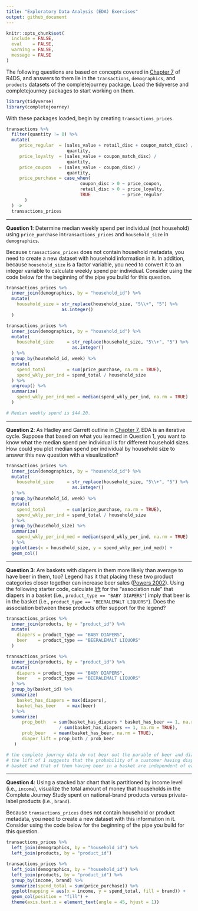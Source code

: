 ```yaml
---
title: "Exploratory Data Analysis (EDA) Exercises"
output: github_document
---
```


```r
knitr::opts_chunk$set(
  include = FALSE,
  eval    = FALSE,
  warning = FALSE, 
  message = FALSE
)
```

The following questions are based on concepts covered in [Chapter 7][chapter 7]
of R4DS, and answers to them lie in the `transactions`, `demographics`, and
`products` datasets of the completejourney package. Load the tidyverse and
completejourney packages to start working on them.

```r
library(tidyverse)
library(completejourney)
```

With these packages loaded, begin by creating `transactions_prices`.

```r
transactions %>% 
  filter(quantity != 0) %>%
  mutate(
     price_regular  = (sales_value + retail_disc + coupon_match_disc) /
                       quantity,
     price_loyalty  = (sales_value + coupon_match_disc) / 
                       quantity,
     price_coupon   = (sales_value - coupon_disc) / 
                       quantity,
     price_purchase = case_when(
                            coupon_disc > 0 ~ price_coupon, 
                            retail_disc > 0 ~ price_loyalty,
                            TRUE            ~ price_regular
       )
  ) -> 
  transactions_prices
```

---

**Question 1**: Determine median weekly spend per individual (not household)
using `price_purchase` in`transactions_prices` and `household_size` in
`demographics`.

Because `transactions_prices` does not contain household metadata, you need to
create a new dataset with household information in it. In addition, because
`household_size` is a factor variable, you need to convert it to an integer
variable to calculate weekly spend per individual. Consider using the code below
for the beginning of the pipe you build for this question.

```r
transactions_prices %>%
  inner_join(demographics, by = "household_id") %>% 
  mutate(
    household_size = str_replace(household_size, "5\\+", "5") %>% 
                     as.integer()
  )
```

```r
transactions_prices %>%
  inner_join(demographics, by = "household_id") %>% 
  mutate(
    household_size     = str_replace(household_size, "5\\+", "5") %>% 
                         as.integer()
  ) %>% 
  group_by(household_id, week) %>%
  mutate(
    spend_total        = sum(price_purchase, na.rm = TRUE),
    spend_wkly_per_ind = spend_total / household_size
  ) %>% 
  ungroup() %>% 
  summarize(
    spend_wkly_per_ind_med = median(spend_wkly_per_ind, na.rm = TRUE)
  )

# Median weekly spend is $44.20.
```

---

**Question 2**: As Hadley and Garrett outline in [Chapter 7], EDA is an
iterative cycle. Suppose that based on what you learned in Question 1, you want
to know what the median spend per individual is for different household sizes.
How could you plot median spend per individual by household size to answer this
new question with a visualization?

```r
transactions_prices %>%
  inner_join(demographics, by = "household_id") %>% 
  mutate(
    household_size     = str_replace(household_size, "5\\+", "5") %>% 
                         as.integer()
  ) %>% 
  group_by(household_id, week) %>%
  mutate(
    spend_total        = sum(price_purchase, na.rm = TRUE),
    spend_wkly_per_ind = spend_total / household_size
  ) %>% 
  group_by(household_size) %>% 
  summarize(
    spend_wkly_per_ind_med = median(spend_wkly_per_ind, na.rm = TRUE)
  ) %>% 
  ggplot(aes(x = household_size, y = spend_wkly_per_ind_med)) +
  geom_col()
```

---

**Question 3**: Are baskets with diapers in them more likely than average to
have beer in them, too? Legend has it that placing these two product categories
closer together can increase beer sales ([Powers 2002][Powers 2002]). Using the
following starter code, calculate [lift][Wikipedia, lift] for the "association
rule" that diapers in a basket (i.e., `product_type == "BABY DIAPERS"`) imply
that beer is in the basket (i.e., `product_type == "BEERALEMALT LIQUORS"`). Does
the association between these products offer support for the legend?

```r
transactions_prices %>% 
  inner_join(products, by = "product_id") %>% 
  mutate(
    diapers = product_type == "BABY DIAPERS", 
    beer    = product_type == "BEERALEMALT LIQUORS"
  )
```

```r
transactions_prices %>% 
  inner_join(products, by = "product_id") %>% 
  mutate(
    diapers = product_type == "BABY DIAPERS", 
    beer    = product_type == "BEERALEMALT LIQUORS"
  ) %>% 
  group_by(basket_id) %>%
  summarize(
    basket_has_diapers = max(diapers), 
    basket_has_beer    = max(beer)
  ) %>% 
  summarize(
      prop_both   = sum(basket_has_diapers * basket_has_beer == 1, na.rm = TRUE) 
                    / sum(basket_has_diapers == 1, na.rm = TRUE),
      prob_beer   = mean(basket_has_beer, na.rm = TRUE),
      diaper_lift = prop_both / prob_beer
   )

# the complete journey data do not bear out the parable of beer and diapers, as
# the lift of 1 suggests that the probability of a customer having diapers in a
# basket and that of them having beer in a basket are independent of each other.
```

---

**Question 4**: Using a stacked bar chart that is partitioned by income level
(i.e., `income`), visualize the total amount of money that households in the
Complete Journey Study spent on national-brand products versus private-label
products (i.e., `brand`).

Because `transactions_prices` does not contain household or product metadata,
you need to create a new dataset with this information in it. Consider using the
code below for the beginning of the pipe you build for this question.

```r
transactions_prices %>% 
  left_join(demographics, by = "household_id") %>% 
  left_join(products, by = "product_id")
```

```r
transactions_prices %>% 
  left_join(demographics, by = "household_id") %>% 
  left_join(products, by = "product_id") %>% 
  group_by(income, brand) %>%
  summarize(spend_total = sum(price_purchase)) %>% 
  ggplot(mapping = aes(x = income, y = spend_total, fill = brand)) +
  geom_col(position = "fill") + 
  theme(axis.text.x = element_text(angle = 45, hjust = 1))
```

[chapter 7]: http://r4ds.had.co.nz/exploratory-data-analysis.html
[Powers 2002]: https://www.theregister.co.uk/2006/08/15/beer_diapers/
[Wikipedia, lift]: https://en.wikipedia.org/wiki/Lift_(data_mining)